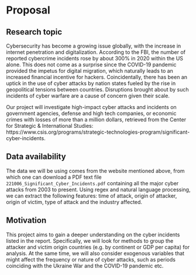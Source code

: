 # Proposal

## Research topic
Cybersecurity has become a growing issue globally, with the increase in internet penetration and digitalization. According to the FBI, the number of reported cybercrime incidents rose by about 300% in 2020 within the US alone. This does not come as a surprise since the COVID-19 pandemic provided the impetus for digital migration, which naturally leads to an increased financial incentive for hackers. Coincidentally, there has been an uptick in the use of cyber attacks by nation states fueled by the rise in geopolitical tensions between countries. Disruptions brought about by such incidents of cyber warfare are a cause of concern given their scale.

Our project will investigate high-impact cyber attacks and incidents on government agencies, defense and high tech companies, or economic crimes with losses of more than a million dollars, retrieved from the Center for Strategic & International Studies: https://www.csis.org/programs/strategic-technologies-program/significant-cyber-incidents. 

## Data availability
The data we will be using comes from the website mentioned above, from which one can download a PDF text file `221006_Significant_Cyber_Incidents.pdf` containing all the major cyber attacks from 2003 to present. Using regex and natural language processing, we can extract the following features: time of attack, origin of attacker, origin of victim, type of attack and the industry affected. 

## Motivation
This project aims to gain a deeper understanding on the cyber incidents listed in the report. Specifically, we will look for methods to group the attacker and victim origin countries (e.g. by continent or GDP per capita) for analysis. At the same time, we will also consider exogenous variables that might affect the frequency or nature of cyber attacks, such as periods coinciding with the Ukraine War and the COVID-19 pandemic etc. 